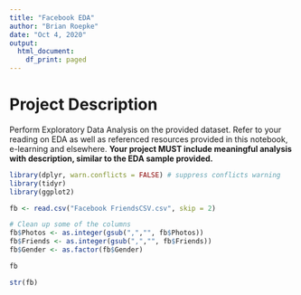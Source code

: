 ```yaml
---
title: "Facebook EDA"
author: "Brian Roepke"
date: "Oct 4, 2020"
output:
  html_document:
    df_print: paged
---
```

# Project Description

Perform Exploratory Data Analysis on the provided dataset. Refer to your reading on EDA as well as referenced resources provided in this notebook, e-learning and elsewhere. 
**Your project MUST include meaningful analysis with description, similar to the EDA sample provided.**

```r
library(dplyr, warn.conflicts = FALSE) # suppress conflicts warning
library(tidyr)
library(ggplot2)
```

```r
fb <- read.csv("Facebook FriendsCSV.csv", skip = 2)

# Clean up some of the columns
fb$Photos <- as.integer(gsub(",","", fb$Photos))
fb$Friends <- as.integer(gsub(",","", fb$Friends))
fb$Gender <- as.factor(fb$Gender)

fb
```

```r
str(fb)
```

